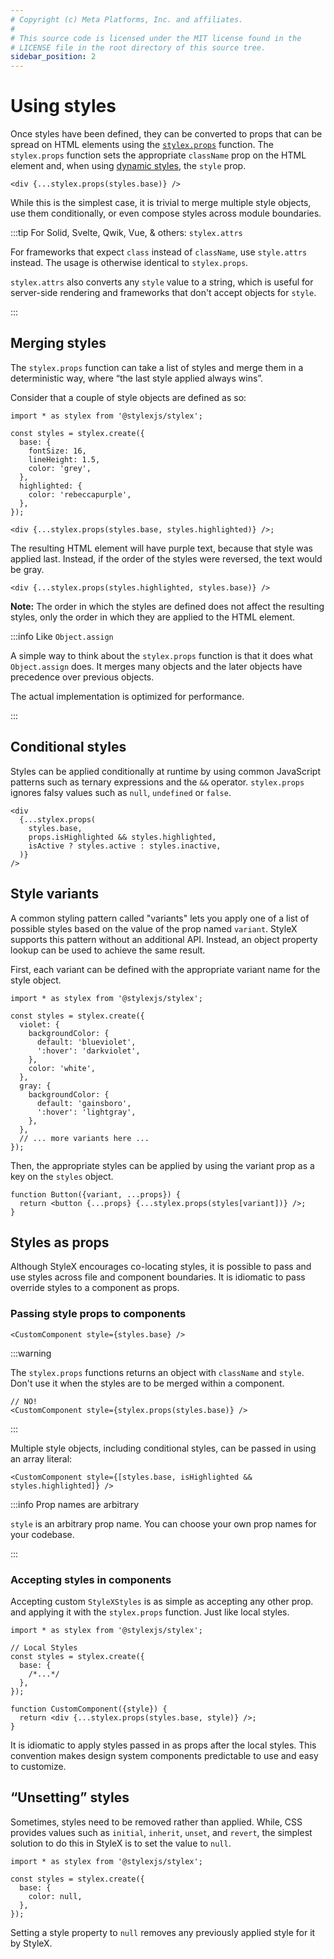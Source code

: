 ```yaml
---
# Copyright (c) Meta Platforms, Inc. and affiliates.
#
# This source code is licensed under the MIT license found in the
# LICENSE file in the root directory of this source tree.
sidebar_position: 2
---
```


# Using styles

Once styles have been defined, they can be converted to props that can be spread
on HTML elements using the [`stylex.props`](../../api/javascript/props.mdx) function. The `stylex.props` function
sets the appropriate `className` prop on the HTML element and, when using
[dynamic styles](/docs/learn/styling-ui/defining-styles/#dynamic-styles), the
`style` prop.

```tsx
<div {...stylex.props(styles.base)} />
```

While this is the simplest case, it is trivial to merge multiple style objects,
use them conditionally, or even compose styles across module boundaries.

:::tip For Solid, Svelte, Qwik, Vue, & others: `stylex.attrs`

For frameworks that expect `class` instead of `className`, use `style.attrs` instead.
The usage is otherwise identical to `stylex.props`.

`stylex.attrs` also converts any `style` value to a string, which is useful for
server-side rendering and frameworks that don't accept objects for `style`.

:::

## Merging styles

The `stylex.props` function can take a list of styles and merge them in a
deterministic way, where “the last style applied always wins”.

Consider that a couple of style objects are defined as so:

```tsx
import * as stylex from '@stylexjs/stylex';

const styles = stylex.create({
  base: {
    fontSize: 16,
    lineHeight: 1.5,
    color: 'grey',
  },
  highlighted: {
    color: 'rebeccapurple',
  },
});

<div {...stylex.props(styles.base, styles.highlighted)} />;
```

The resulting HTML element will have purple text, because that style was applied
last. Instead, if the order of the styles were reversed, the text would be gray.

```tsx
<div {...stylex.props(styles.highlighted, styles.base)} />
```

**Note:** The order in which the styles are defined does not affect the
resulting styles, only the order in which they are applied to the HTML element.

:::info Like `Object.assign`

A simple way to think about the `stylex.props` function is that it does what
`Object.assign` does. It merges many objects and the later objects have
precedence over previous objects.

The actual implementation is optimized for performance.

:::

## Conditional styles

Styles can be applied conditionally at runtime by using common JavaScript
patterns such as ternary expressions and the `&&` operator. `stylex.props`
ignores falsy values such as `null`, `undefined` or `false`.

```tsx
<div
  {...stylex.props(
    styles.base,
    props.isHighlighted && styles.highlighted,
    isActive ? styles.active : styles.inactive,
  )}
/>
```

## Style variants

A common styling pattern called "variants" lets you apply one of a list of
possible styles based on the value of the prop named `variant`. StyleX supports this pattern without an additional API. Instead, an object property lookup can be used to achieve the same result.

First, each variant can be defined with the appropriate variant name for the style object.

```tsx
import * as stylex from '@stylexjs/stylex';

const styles = stylex.create({
  violet: {
    backgroundColor: {
      default: 'blueviolet',
      ':hover': 'darkviolet',
    },
    color: 'white',
  },
  gray: {
    backgroundColor: {
      default: 'gainsboro',
      ':hover': 'lightgray',
    },
  },
  // ... more variants here ...
});
```

Then, the appropriate styles can be applied by using the variant prop as a key
on the `styles` object.

```tsx
function Button({variant, ...props}) {
  return <button {...props} {...stylex.props(styles[variant])} />;
}
```

## Styles as props

Although StyleX encourages co-locating styles, it is possible to pass and use
styles across file and component boundaries. It is idiomatic to pass override
styles to a component as props.

### Passing style props to components

```tsx
<CustomComponent style={styles.base} />
```

:::warning

The `stylex.props` functions returns an object with `className` and `style`.
Don't use it when the styles are to be merged within a component.

```tsx
// NO!
<CustomComponent style={stylex.props(styles.base)} />
```

:::

Multiple style objects, including conditional styles, can be passed in
using an array literal:

```tsx
<CustomComponent style={[styles.base, isHighlighted && styles.highlighted]} />
```

:::info Prop names are arbitrary

`style` is an arbitrary prop name. You can choose your own prop names for your
codebase.

:::

### Accepting styles in components

Accepting custom `StyleXStyles` is as simple as accepting any other prop. and
applying it with the `stylex.props` function. Just like local styles.

```tsx
import * as stylex from '@stylexjs/stylex';

// Local Styles
const styles = stylex.create({
  base: {
    /*...*/
  },
});

function CustomComponent({style}) {
  return <div {...stylex.props(styles.base, style)} />;
}
```

It is idiomatic to apply styles passed in as props after the local styles. This
convention makes design system components predictable to use and easy to
customize.

## “Unsetting” styles

Sometimes, styles need to be removed rather than applied. While, CSS provides
values such as `initial`, `inherit`, `unset`, and `revert`, the simplest
solution to do this in StyleX is to set the value to `null`.

```tsx
import * as stylex from '@stylexjs/stylex';

const styles = stylex.create({
  base: {
    color: null,
  },
});
```

Setting a style property to `null` removes any previously applied style for it
by StyleX.
